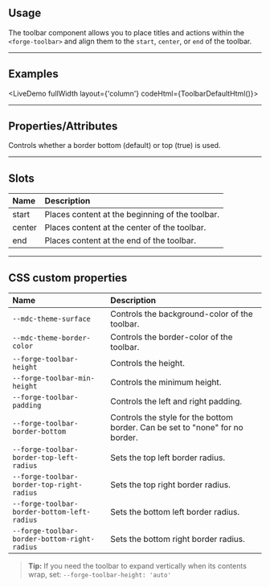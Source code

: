 

<PageSection>

## Usage

The toolbar component allows you to place titles and actions within the `<forge-toolbar>` and align them to the `start`, `center`, or `end` of the toolbar.

</PageSection>

---

<PageSection>

## Examples

<LiveDemo
fullWidth 
layout={'column'} 
codeHtml={ToolbarDefaultHtml()}>
  <ToolbarDemo/>
</LiveDemo>

</PageSection>

---

<PageSection>

## Properties/Attributes


<PropertyDef name="inverted" type="boolean" defaultValue="false">

  Controls whether a border bottom (default) or top (true) is used.

</PropertyDef>

</PageSection>

---

<PageSection>

## Slots

| Name                              | Description
| :---------------------------------| :----------------
| start                             | Places content at the beginning of the toolbar.
| center                            | Places content at the center of the toolbar.
| end                               | Places content at the end of the toolbar.

</PageSection>

---

<PageSection>

## CSS custom properties

| Name                                          | Description
| :---------------------------------------------| :----------------
| `--mdc-theme-surface`                         | Controls the background-color of the toolbar.
| `--mdc-theme-border-color`                    | Controls the border-color of the toolbar.
| `--forge-toolbar-height`                        | Controls the height.
| `--forge-toolbar-min-height`                    | Controls the minimum height.
| `--forge-toolbar-padding`                       | Controls the left and right padding.
| `--forge-toolbar-border-bottom`                 | Controls the style for the bottom border. Can be set to "none" for no border.
| `--forge-toolbar-border-top-left-radius`        | Sets the top left border radius.
| `--forge-toolbar-border-top-right-radius`       | Sets the top right border radius.
| `--forge-toolbar-border-bottom-left-radius`     | Sets the bottom left border radius.
| `--forge-toolbar-border-bottom-right-radius`    | Sets the bottom right border radius.

> **Tip:** If you need the toolbar to expand vertically when its contents wrap, set: `--forge-toolbar-height: 'auto'`

</PageSection>
